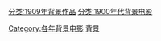 [[分类:1909年背景作品|分类:1909年背景作品]]
[[分类:1900年代背景电影|分类:1900年代背景电影]]
[[Category:各年背景电影|Category:各年背景电影]]
[[Category:1909年電影|背景]]